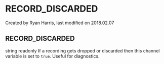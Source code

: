 
# RECORD_DISCARDED 

 Created by  Ryan Harris, last modified on 2018.02.07

## RECORD_DISCARDED

string readonly If a recording gets dropped or discarded then this channel variable is set to `true`. Useful for diagnostics.


